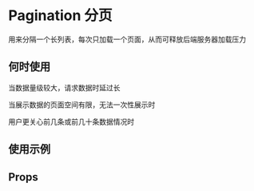 # Pagination 分页

用来分隔一个长列表，每次只加载一个页面，从而可释放后端服务器加载压力

## 何时使用

当数据量级较大，请求数据时延过长

当展示数据的页面空间有限，无法一次性展示时

用户更关心前几条或前几十条数据情况时

## 使用示例

<!-- Inject Stories -->

## Props

<!-- Inject Props -->
